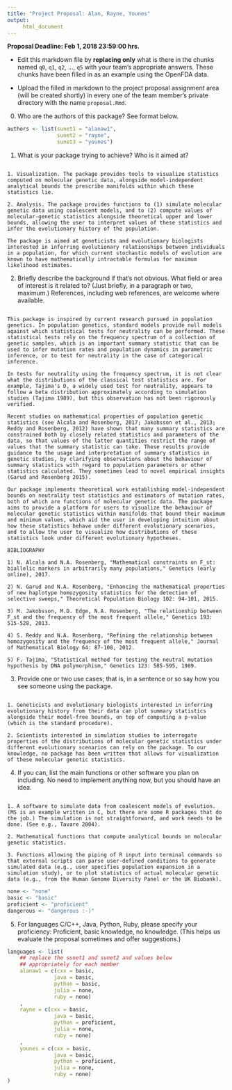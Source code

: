 ```yaml
---
title: "Project Proposal: Alan, Rayne, Younes"
output:
     html_document
---
```


__Proposal Deadline: Feb 1, 2018 23:59:00 hrs.__


- Edit this markdown file by __replacing only__ what is there in the
chunks named `q0`, `q1`, `q2`, ..., `q5` with your team's appropriate
answers. These chunks have been filled in as an example using the
OpenFDA data.

- Upload the filled in markdown to the project proposal assignment
area (will be created shortly) in every one of the team member's
private directory with the name `proposal.Rmd`.

0. Who are the authors of this package? See format below.

```r
authors <- list(sunet1 = "alanaw1",
                sunet2 = "rayne",
                sunet3 = "younes")
```

1. What is your package trying to achieve?  Who is it aimed at?

```q1

1. Visualization. The package provides tools to visualize statistics computed on molecular genetic data, alongside model-independent analytical bounds the prescribe manifolds within which these statistics lie. 

2. Analysis. The package provides functions to (1) simulate molecular genetic data using coalescent models, and to (2) compute values of molecular-genetic statistics alongside theoretical upper and lower bounds, allowing the user to interpret values of these statistics and infer the evolutionary history of the population.  

The package is aimed at geneticists and evolutionary biologists interested in inferring evolutionary relationships between individuals in a population, for which current stochastic models of evolution are known to have mathematically intractable formulas for maximum likelihood estimates.    
```

2. Briefly describe the background if that's not obvious.  What field
   or area of interest is it related to?  (Just briefly, in a paragraph
   or two, maximum.) References, including web references, are welcome
   where available.

```q2

This package is inspired by current research pursued in population genetics. In population genetics, standard models provide null models against which statistical tests for neutrality can be performed. These statistical tests rely on the frequency spectrum of a collection of genetic samples, which is an important summary statistic that can be used to infer mutation rates and population dynamics in parametric inference, or to test for neutrality in the case of categorical inference. 

In tests for neutrality using the frequency spectrum, it is not clear what the distributions of the classical test statistics are. For example, Tajima's D, a widely used test for neutrality, appears to follow a beta distribution approximately according to simulation studies (Tajima 1989), but this observation has not been rigorously verified. 

Recent studies on mathematical properties of population genetic statistics (see Alcala and Rosenberg, 2017; Jakobsson et al., 2013; Reddy and Rosenberg, 2012) have shown that many summary statistics are constrained both by closely related statistics and parameters of the data, so that values of the latter quantities restrict the range of values that the summary statistic can take. These results provide guidance to the usage and interpretation of summary statistics in genetic studies, by clarifying observations about the behaviour of summary statistics with regard to population parameters or other statistics calculated. They sometimes lead to novel empirical insights (Garud and Rosenberg 2015).

Our package implements theoretical work establishing model-independent bounds on neutrality test statistics and estimators of mutation rates, both of which are functions of molecular genetic data. The package aims to provide a platform for users to visualize the behaviour of molecular genetic statistics within manifolds that bound their maximum and minimum values, which aid the user in developing intuition about how these statistics behave under different evolutionary scenarios, and to allow the user to visualize how distributions of these statistics look under different evolutionary hypotheses. 

BIBLIOGRAPHY

1) N. Alcala and N.A. Rosenberg, "Mathematical constraints on F_st: biallelic markers in arbitrarily many populations," Genetics (early online), 2017.

2) N. Garud and N.A. Rosenberg, "Enhancing the mathematical properties of new haplotype homozygosity statistics for the detection of selective sweeps," Theoretical Population Biology 102: 94-101, 2015.

3) M. Jakobsson, M.D. Edge, N.A. Rosenberg, "The relationship between F_st and the frequency of the most frequent allele," Genetics 193: 515-528, 2013.

4) S. Reddy and N.A. Rosenberg, "Refining the relationship between homozygosity and the frequency of the most frequent allele," Journal of Mathematical Biology 64: 87-108, 2012.

5) F. Tajima, "Statistical method for testing the neutral mutation hypothesis by DNA polymorphism," Genetics 123: 585-595, 1989.
```

3. Provide one or two use cases; that is, in a sentence or so say how
   you see someone using the package.

```q3

1. Geneticists and evolutionary biologists interested in inferring evolutionary history from their data can plot summary statistics alongside their model-free bounds, on top of computing a p-value (which is the standard procedure). 

2. Scientists interested in simulation studies to interrogate properties of the distributions of molecular genetic statistics under different evolutionary scenarios can rely on the package. To our knowledge, no package has been written that allows for visualization of these molecular genetic statistics. 
```

4. If you can, list the main functions or other software you plan on
   including.  No need to implement anything now, but you should have
   an idea.

```q4

1. A software to simulate data from coalescent models of evolution. (MS is an example written in C, but there are some R packages that do the job.) The simulation is not straightforward, and work needs to be done. (See e.g., Tavare 2004).

2. Mathematical functions that compute analytical bounds on molecular genetic statistics. 

3. Functions allowing the piping of R input into terminal commands so that external scripts can parse user-defined conditions to generate simulated data (e.g., user specifies population expansion in a simulation study), or to plot statistics of actual molecular genetic data (e.g., from the Human Genome Diversity Panel or the UK Biobank). 
```

```r
none <- "none"
basic <- "basic"
proficient <- "proficient"
dangerous <- "dangerous :-)"
```

5. For languages C/C++, Java, Python, Ruby, please specify your
   proficiency: Proficient, basic knowledge, no knowledge.  (This
   helps us evaluate the proposal sometimes and offer suggestions.)

```r
languages <- list(
    ## replace the sunet1 and sunet2 and values below
    ## appropriately for each member
    alanaw1 = c(cxx = basic,
               java = basic,
               python = basic,
               julia = none, 
               ruby = none)
    ,
    rayne = c(cxx = basic,
               java = basic,
               python = proficient,
               julia = none,                
               ruby = none)
    ,
    younes = c(cxx = basic,
               java = basic,
               python = proficient,
               julia = none,                
               ruby = none)
)
```








